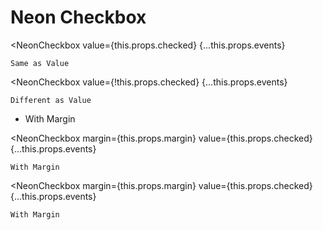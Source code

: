 
# Neon Checkbox

<NeonCheckbox
    value={this.props.checked}
    {...this.props.events}
>
    Same as Value
</NeonCheckbox>

<NeonCheckbox
    value={!this.props.checked}
    {...this.props.events}
>
    Different as Value
</NeonCheckbox>

- With Margin

<NeonCheckbox
    margin={this.props.margin}
    value={this.props.checked}
    {...this.props.events}
>
    With Margin
</NeonCheckbox>

<NeonCheckbox
    margin={this.props.margin}
    value={this.props.checked}
    {...this.props.events}
>
    With Margin
</NeonCheckbox>

